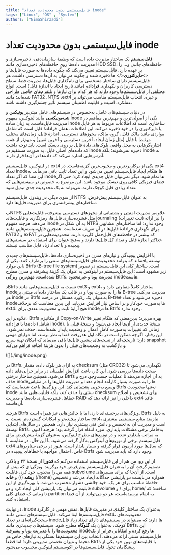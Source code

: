 ```yaml
---
title: "فایل‌سیستمی بدون محدودیت تعداد inode"
tags: ["Linux", "OS" , "System"]
authors: ["NimaShirzadi"]
---
```



# فایل‌سیستمی بدون محدودیت تعداد inode

<Tooltip tip="File System"><span>**فایل‌سیستم**</span></Tooltip>
 یک ساختار مدیریت داده است که وظیفهٔ سازمان‌دهی، ذخیره‌سازی و مدیریت داده‌ها روی حافظه‌های ذخیره‌سازی مانند HDD SSD، حافظه‌های جانبی و… را بر عهده دارد. فایل‌سیستم تعیین می‌کند که چگونه داده‌ها به صورت فایل‌ها و
<><Tooltip tip="Directory"><span>**دایرکتوری**</span></Tooltip></>
‌ها ذخیره شده و چگونه می‌توان به آن‌ها دسترسی داشت. هر فایل‌سیستم دارای ساختار مشخصی برای نام‌گذاری فایل‌ها، مدیریت فضا، سطح دسترسی کاربران و نگهداری
<Tooltip tip="Metadata"><span>**فراداده**</span></Tooltip>
(مانند تاریخ ایجاد یا اندازهٔ فایل) است. انواع مختلفی از فایل‌سیستم‌ها وجود دارند که هر کدام برای نیازها و پلتفرم‌های خاصی طراحی شده‌اند؛ مانند FAT32 ،NTFS ،ext4 و غیره. انتخاب فایل‌سیستم مناسب می‌تواند بر عملکرد، امنیت و قابلیت اطمینان سیستم تأثیر چشم‌گیری داشته باشد.


در دنیای سیستم‌های عامل، به‌خصوص در سیستم‌های عامل مبتی‌بر
<Tooltip tip="Unix-Based"><span>**یونیکس**</span></Tooltip>
و
<Tooltip tip="Unix-Like"><span>**شبه‌یونیکسی**</span></Tooltip>
مانند لینوکس، مفهوم inode یکی از اصولی‌ترین و مهم‌ترین مفاهیم در مدیریت فایل‌هاست. به زبان ساده inode ساختاری است که اطلاعات مربوط به هر فایل یا دایرکتوری را در خود ذخیره می‌کند. این اطلاعات، همان فرادادهٔ فایل است که شامل مواردی مانند مالک فایل، گروه مالک، مجوزهای دسترسی، اندازهٔ فایل، زمان‌های مختلف مرتبط با فایل (مثل زمان ایجاد، آخرین دسترسی و آخرین تغییر) و مهم‌تر از همه، اشاره‌گرهایی به محل واقعی بلوک‌های دادهٔ فایل بر روی دیسک است. باید توجه داشت که داده‌های اصلی فایل، به صورت مستقیم در inode ذخیره نمی‌شوند؛ بلکه inode به آدرس‌هایی اشاره می‌کند که داده‌ها در آن‌ها قرار دارند.

در لینوکس، فایل‌سیستم ext4 یکی از پرکاربردترین و محبوب‌ترین گزینه‌هاست. در ext4 تعداد inode‌ها هنگام ایجاد فایل‌سیستم تعیین می‌شود و این تعداد ثابت باقی می‌ماند. به این معنا که اگر تعداد inode‌ها تمام شود، دیگر نمی‌توان فایل جدیدی ایجاد کرد؛ حتی اگر فضای فیزیکی کافی روی دیسک موجود باشد. این موضوع به خصوص در سیستم‌هایی که تعداد زیادی فایل کوچک دارند، می‌تواند به یک محدودیت جدی تبدیل شود.

از سوی دیگر، در ویندوز، فایل‌سیستم NTFS به عنوان فایل‌سیستم پیش‌فرض، ساختارهای پیشرفته‌تری برای مدیریت فایل‌ها دارد.

پNTFS علاوه‌بر مدیریت امنیتی و پشتیبانی از مجوزهای دسترسی پیشرفته،  قابلیت‌هایی مثل فشرده‌سازی فایل‌ها، رمزنگاری و قابلیت‌های journaling (ثبت تغییرات) را نیز ارائه می‌دهد. هرچند مفهوم inode به آن شکل در NTFS وجود ندارد؛ اما ساختارهای مشابهی برای نگهداری فرادادهٔ فایل‌ها در آن تعریف شده‌است. همچنین فایل‌سیستم‌هایی مانند FAT32 و exFAT که بیشتر در حافظه‌های قابل‌حمل کاربرد دارند، محدودیت‌هایی در حداکثر اندازهٔ فایل و تعداد کل فایل‌ها دارند و به‌هیچ عنوان برای استفاده در سیستم‌های پیچیده و با تعداد زیاد فایل مناسب نیستند.

با افزایش پیچیدگی و نیازهای مدرن در ذخیره‌سازی داده‌ها، فایل‌سیستم‌های جدیدی توسعه یافته‌اند که بتوانند محدودیت‌های فایل‌سیستم‌های سنتی را برطرف کنند. یکی از این موارد، Btrfs                                    (B-tree file system) است. ساختار کلی این فایل‌سیستم در تصویر زیر مشهود است؛ این فایل‌سیستم در لینوکس به عنوان یک گزینهٔ پیشرفته و مدرن مطرح شده‌است. مهم‌ترین ویژگی Btrfs، مدیریت پویا و غیرمحدود inodeهاست.

دBtrfs نسبت به فایل‌سیستم‌هایی مانند ext3 و ext4، ساختار کاملاً متفاوتی دارد و inodeها را به صورت پویا و در قالب یک ساختار داده‌ای مبتنی بر B-tree مدیریت می‌کند. هر inode در Btrfs به‌عنوان یک رکورد مستقل در درخت B-tree ذخیره می‌شود و تعداد inodeها به‌صورت خودکار و بر اساس نیاز افزایش می‌یابد. این بدین معناست که برخلاف ext4، هیچ آرایهٔ ثابت و محدودیت عددی برای inodeها در Btrfs وجود ندارد.

علاوه‌بر این، Btrfs از مکانیزم Copy-on-Write بهره می‌برد؛ بدین‌معنی که هنگام تغییر داده‌ها یا فراداده (شامل inode)، نسخهٔ جدیدی از آن‌ها ایجاد می‌شود؛ و نسخهٔ قبلی تا زمانی که تغییرات به‌صورت کامل اعمال و وضعیت پایدار نشده‌است، حذف نمی‌شود.  این رفتار، اگرچه ممکن است در نگاه اول هدررفت فضا به‌نظر برسد، اما مزایای مهمی دارد؛ تاریخچه‌ای از نسخه‌های پیشین فایل‌ها باقی می‌ماند که امکان تهیهٔ سریع snapshot و بازگشت به وضعیت‌های قبلی را بدون هزینهٔ اضافه فراهم می‌کند.

<div style={{textAlign: 'center'}}>
    ![](./img/inode.png)
</div>

در Btrfs، به ازای هر بلوک داده، مقدار checksum (مثل CRC32) نگهداری می‌شود تا صحت داده‌ها بررسی شود. این کار، باعث افزایش اطمینان در برابر خرابی‌های داده می‌شود. همچنین ساختار درختی Btrfs به آن اجازه می‌دهد تا عملیات جست‌و‌جو، درج و حذف inodeها را به صورت بسیار کارآمد انجام دهد؛ و مدیریت فایل‌ها را در مقیاس وسیع به‌خوبی پشتیبانی کند. این ویژگی‌ها باعث شده‌است که Btrfs نه‌تنها محدودیت inode سنتی را حذف کند، بلکه قابلیت‌هایی مانند checksum برای تشخیص و اصلاح خطاها، فشرده‌سازی داده‌ها و مدیریت RAID داخلی را نیز ارائه دهد که ext4 فاقد آن‌هاست.

هرچند Btrfs ویژگی‌های برجسته‌ای دارد، اما با چالش‌هایی نیز همراه است. Btrfs به دلیل ساختار پیچیده‌تر و امکانات گسترده‌تر نسبت به ext4، نیازمند منابع سیستمی بیشتری است و مدیریت آن به تخصص و دانش فنی بیشتری نیاز دارد. همچنین در سال‌های ابتدایی توسعهٔ Btrfs، به‌خاطر برخی مشکلات پایداری، مورد انتقاد قرار گرفته بود؛ هرچند اکنون به مراتب پایدارتر شده و در توزیع‌های مطرح لینوکس، به‌عنوان گزینۀ پیش‌فرض برای فایل‌سیستم برخی از توزیع‌های لینوکس به‌کار گرفته می‌شود. با این‌ حال، در مقایسه با ext4 که سال‌ها مورد آزمون قرار گرفته و بسیار پایدار است، هنوز در برخی سناریوهای خاص، احتمال مواجهه با خطاهای پیچیده در Btrfs وجود دارد که باید مدیریت شود.

از این رو، من هم از این فایل‌سیستم استفاده می‌کنم که
<Tooltip tip="Fedora"><span>**فدورا**</span></Tooltip>
از نسخهٔ ۳۳ و بالاتر، تصمیم گرفت آن را به‌عنوان فایل‌سیستم پیش‌فرض خود برگزیند. ویژگی‌ای که بیش از همه من را مجذوب خود کرد، قابلیت subvolume است. از آن‌جا که برای مسیرهای
<Tooltip tip="root"><span>**ریشه**</span></Tooltip>
(/) و
<Tooltip tip="home"><span>**خانه**</span></Tooltip>
(/home) همواره می‌بایست دو پارتیشن جداگانه ایجاد می‌شد و تخصیص حافظهٔ مناسب برای هر یک، خود چالشی دشوار محسوب می‌شد، با بهره‌گیری از این قابلیت می‌توان یک پارتیشن کلی ایجاد کرد و دو subvolume برای / و home/ ساخت؛ که تا زمانی که فضای کلی partition به اتمام نرسیده‌است، هر دو می‌توانند از آن فضا استفاده کنند.

در نهایت، inode به‌عنوان یک ساختار کلیدی در مدیریت فایل‌ها، نقش مهمی در کارکرد فایل‌سیستم‌ها ایفا می‌کند. فایل‌سیستم‌های سنتی مانند ext4، محدودیت‌های سخت‌گیرانه‌ای در تعداد inodeها دارند که می‌تواند در سیستم‌های دارای تعداد زیاد فایل کوچک، به‌عنوان یک
<Tooltip tip="bottleneck"><span>**گلوگاه**</span></Tooltip>
مطرح شود. سیستم‌های جدیدتری مانند Btrfs، این محدودیت‌ها را با مدیریت پویا و پیشرفتهٔ inodeها رفع کرده و امکاناتی فراتر از یک فایل‌سیستم سنتی ارائه می‌دهند. انتخاب بین این سیستم‌ها بستگی به نیازهای خاص هر محیط و میزان تخصص مدیریتی دارد؛ اما قطعاً Btrfs با قابلیت‌های نوین خود یکی از پیشگامان تحول        فایل‌سیستم‌ها در اکوسیستم لینوکس محسوب می‌شود.